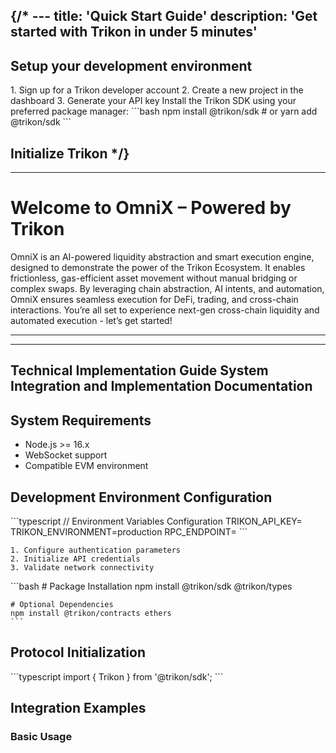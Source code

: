 {/* ---
title: 'Quick Start Guide'
description: 'Get started with Trikon in under 5 minutes'
---

## Setup your development environment

<AccordionGroup>
  <Accordion icon="key" title="Get Your API Key">
    1. Sign up for a Trikon developer account
    2. Create a new project in the dashboard
    3. Generate your API key
  </Accordion>
  
  <Accordion icon="code" title="Install SDK">
    Install the Trikon SDK using your preferred package manager:
    ```bash
    npm install @trikon/sdk
    # or
    yarn add @trikon/sdk
    ```
  </Accordion>
</AccordionGroup>

## Initialize Trikon */}


---
# Welcome to OmniX – Powered by Trikon

OmniX is an AI-powered liquidity abstraction and smart execution engine, designed to demonstrate the power of the Trikon Ecosystem. It enables frictionless, gas-efficient asset movement without manual bridging or complex swaps. By leveraging chain abstraction, AI intents, and automation, OmniX ensures seamless execution for DeFi, trading, and cross-chain interactions. You’re all set to experience next-gen cross-chain liquidity and automated execution - let’s get started!

---

---
Technical Implementation Guide
System Integration and Implementation Documentation
---

## System Requirements

- Node.js >= 16.x
- WebSocket support
- Compatible EVM environment

## Development Environment Configuration

<AccordionGroup>
  <Accordion icon="key" title="Authentication Protocol">
    ```typescript
    // Environment Variables Configuration
    TRIKON_API_KEY=<your-api-key>
    TRIKON_ENVIRONMENT=production
    RPC_ENDPOINT=<network-rpc>
    ```

    1. Configure authentication parameters
    2. Initialize API credentials
    3. Validate network connectivity
  </Accordion>
  
  <Accordion icon="code" title="SDK Implementation">
    ```bash
    # Package Installation
    npm install @trikon/sdk @trikon/types
    
    # Optional Dependencies
    npm install @trikon/contracts ethers
    ```
  </Accordion>
</AccordionGroup>

## Protocol Initialization

<AccordionGroup>
  <Accordion icon="code" title="Initialize the Protocol">
    ```typescript
    import { Trikon } from '@trikon/sdk';
    ```
  </Accordion>
</AccordionGroup>

## Integration Examples

### Basic Usage
